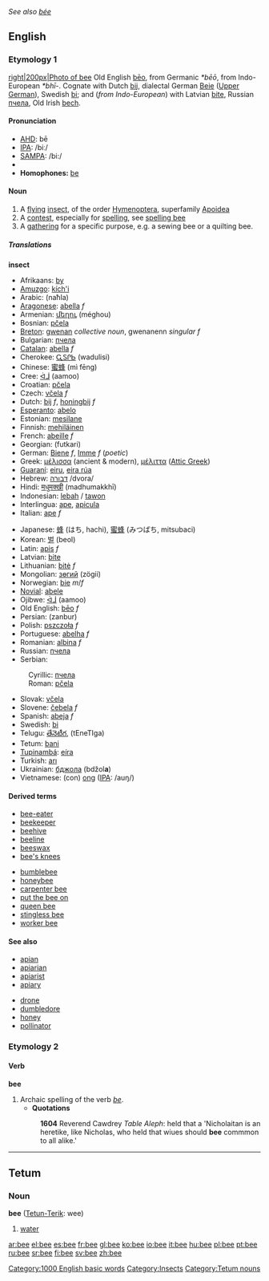 ''See also [[bée]]''
==English==
===Etymology 1===
[[image:Bee on flower.jpg|right|200px|Photo of bee]]
Old English [[beo|bēo]], from Germanic ''*bēō'', from Indo-European ''*bhī-''.  Cognate with Dutch [[bij]], dialectal German [[Beie]] ([[w:Upper German|Upper German]]), Swedish [[bi]]; and (''from Indo-European'') with Latvian [[bite]], Russian [[пчела]], Old Irish [[bech]].

====Pronunciation====
*[[w:AHD|AHD]]: bē
*[[w:IPA|IPA]]: /biː/
*[[w:SAMPA|SAMPA]]: /bi:/
*{{audio|en-us-bee.ogg|Audio (US)}}
*'''Homophones:''' [[be]]

====Noun====
[[Category:1000 English basic words]]
{{en-noun|bee|bees}}

#A [[fly]]ing [[insect]], of the order [[Hymenoptera]], superfamily [[Apoidea]]
#A [[contest]], especially for [[spelling]], see [[spelling bee]]
#A [[gathering]] for a specific purpose, e.g. a sewing bee or a quilting bee.

=====Translations=====
'''insect'''
{{top}}
*Afrikaans: [[by]]
*[[Amuzgo]]: [[kích'i]]
*Arabic: {{ARchar|[[نحلة|نَحْلَة]]}} (naħla)
*[[Aragonese]]: [[abella]] ''f''
*Armenian: [[մեղու]] (méghou)
*Bosnian: [[pčela#Bosnian|pčela]] {{f}}
*[[Breton]]: [[gwenan]] ''collective noun'', gwenanenn ''singular f''
*Bulgarian: [[пчела]] {{f}}
*[[Catalan]]: [[abella]] ''f''
*Cherokee: [[ᏩᏚᎵᏏ]] (wadulisi)
*Chinese: [[蜜蜂]] (mì fēng)
*Cree: [[ᐋᒨ]] (aamoo)
*Croatian: [[pčela#Croatian|pčela]] {{f}}
*Czech: [[včela]] ''f''
*Dutch: [[bij]] ''f'', [[honingbij]] ''f''
*[[Esperanto]]: [[abelo]]
*Estonian: [[mesilane]]
*Finnish: [[mehiläinen]]
*French: [[abeille]] ''f''
*Georgian: (futkari)
*German: [[Biene]] ''f'', [[Imme]] ''f'' (''poetic'')
*Greek: [[μέλισσα]] (ancient & modern), [[μέλιττα]] ([[w:Attic Greek|Attic Greek]])
*[[Guaraní]]: [[eiru]], [[eira rúa]]
*Hebrew: [[דבורה]] /dvora/
*Hindi: [[मधुमक्खी]] (madhumakkhī)
*Indonesian: [[lebah]] / [[tawon]]
*Interlingua: [[ape]], [[apicula]]
*Italian: [[ape]] ''f''
{{mid}}
*Japanese: [[蜂]] (はち, hachi), [[蜜蜂]] (みつばち, mitsubaci)
*Korean: [[벌]] (beol)
*Latin: [[apis]] ''f''
*Latvian: [[bite]] {{f}}
*Lithuanian: [[bitė]] ''f''
*Mongolian: [[зөгий]] (z&ouml;gii)
*Norwegian: [[bie]] ''m''/''f''
*[[Novial]]: [[abele]]
*Ojibwe: [[ᐋᒨ]] (aamoo)
*Old English: [[beo|bēo]] ''f''
*Persian: {{FAchar|[[زنبور]]}} (zanbur)
*Polish: [[pszczoła]] ''f''
*Portuguese: [[abelha]] ''f''
*Romanian: [[albina]] ''f''
*Russian: [[пчела#Russian|пчела]] {{f}}
*Serbian:
:Cyrillic: [[пчела#Serbian|пчела]] {{f}}
:Roman: [[pčela#Serbian|pčela]] {{f}}
*Slovak: [[včela]]
*Slovene: [[čebela]] ''f''
*Spanish: [[abeja]] ''f''
*Swedish: [[bi]]
*Telugu: [[తేనెటీగ]], (tEneTIga)
*Tetum: [[bani]]
*[[Tupinambá]]: [[eíra]]
*Turkish: [[arı]]
*Ukrainian: [[бджола]] (bdžol'''a''') {{f}}
*Vietnamese: (con) [[ong]] ([[International Phonetic Alphabet|IPA]]: /auŋ/)
{{bottom}}

<!--'''contest'''
{{top}}
{{mid}}
{{bottom}}
-->

====Derived terms====
{{top2}}
*[[bee-eater]]
*[[beekeeper]]
*[[beehive]]
*[[beeline]]
*[[beeswax]]
*[[bee's knees]]
{{mid2}}
*[[bumblebee]]
*[[honeybee]]
*[[carpenter bee]]
*[[put the bee on]]
*[[queen bee]]
*[[stingless bee]]
*[[worker bee]]
{{bottom}}

====See also====
{{top2}}
*[[apian]]
*[[apiarian]]
*[[apiarist]]
*[[apiary]]
{{mid2}}
*[[drone]]
*[[dumbledore]]
*[[honey]]
*[[pollinator]]
{{bottom}}

[[Category:Insects]]

===Etymology 2===
====Verb====
'''bee'''
# Archaic spelling of the verb ''[[be]]''.
#*'''Quotations'''
#:'''1604''' Reverend Cawdrey ''Table Aleph'': held that a 'Nicholaitan is an heretike, like Nicholas, who held that wiues should '''bee''' commmon to all alike.' 

----
==Tetum==
===Noun===
[[Category:Tetum nouns]]
'''bee''' ([[Tetun-Terik]]: wee)
# [[water]]

[[ar:bee]]
[[el:bee]]
[[es:bee]]
[[fr:bee]]
[[gl:bee]]
[[ko:bee]]
[[io:bee]]
[[it:bee]]
[[hu:bee]]
[[pl:bee]]
[[pt:bee]]
[[ru:bee]]
[[sr:bee]]
[[fi:bee]]
[[sv:bee]]
[[zh:bee]]